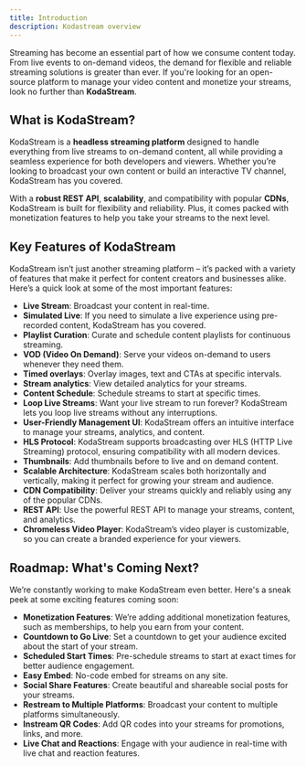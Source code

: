 ```yaml
---
title: Introduction
description: Kodastream overview
---
```


Streaming has become an essential part of how we consume content today. From live events to on-demand videos, the demand for flexible and reliable streaming solutions is greater than ever. If you're looking for an open-source platform to manage your video content and monetize your streams, look no further than **KodaStream**.

## What is KodaStream?

KodaStream is a **headless streaming platform** designed to handle everything from live streams to on-demand content, all while providing a seamless experience for both developers and viewers. Whether you’re looking to broadcast your own content or build an interactive TV channel, KodaStream has you covered.

With a **robust REST API**, **scalability**, and compatibility with popular **CDNs**, KodaStream is built for flexibility and reliability. Plus, it comes packed with monetization features to help you take your streams to the next level.

## Key Features of KodaStream

KodaStream isn’t just another streaming platform – it’s packed with a variety of features that make it perfect for content creators and businesses alike. Here’s a quick look at some of the most important features:

- **Live Stream**: Broadcast your content in real-time.
- **Simulated Live**: If you need to simulate a live experience using pre-recorded content, KodaStream has you covered.
- **Playlist Curation**: Curate and schedule content playlists for continuous streaming.
- **VOD (Video On Demand)**: Serve your videos on-demand to users whenever they need them.
- **Timed overlays**: Overlay images, text and CTAs at specific intervals.
- **Stream analytics**: View detailed analytics for your streams.
- **Content Schedule**: Schedule streams to start at specific times.
- **Loop Live Streams**: Want your live stream to run forever? KodaStream lets you loop live streams without any interruptions.
- **User-Friendly Management UI**: KodaStream offers an intuitive interface to manage your streams, analytics, and content.
- **HLS Protocol**: KodaStream supports broadcasting over HLS (HTTP Live Streaming) protocol, ensuring compatibility with all modern devices.
- **Thumbnails**: Add thumbnails before to live and on demand content.
- **Scalable Architecture**: KodaStream scales both horizontally and vertically, making it perfect for growing your stream and audience.
- **CDN Compatibility**: Deliver your streams quickly and reliably using any of the popular CDNs.
- **REST API**: Use the powerful REST API to manage your streams, content, and analytics.
- **Chromeless Video Player**: KodaStream’s video player is customizable, so you can create a branded experience for your viewers.

## Roadmap: What's Coming Next?

We’re constantly working to make KodaStream even better. Here's a sneak peek at some exciting features coming soon:

- **Monetization Features**: We’re adding additional monetization features, such as memberships, to help you earn from your content.
- **Countdown to Go Live**: Set a countdown to get your audience excited about the start of your stream.
- **Scheduled Start Times**: Pre-schedule streams to start at exact times for better audience engagement.
- **Easy Embed**: No-code embed for streams on any site.
- **Social Share Features**: Create beautiful and shareable social posts for your streams.
- **Restream to Multiple Platforms**: Broadcast your content to multiple platforms simultaneously.
- **Instream QR Codes**: Add QR codes into your streams for promotions, links, and more.
- **Live Chat and Reactions**: Engage with your audience in real-time with live chat and reaction features.

